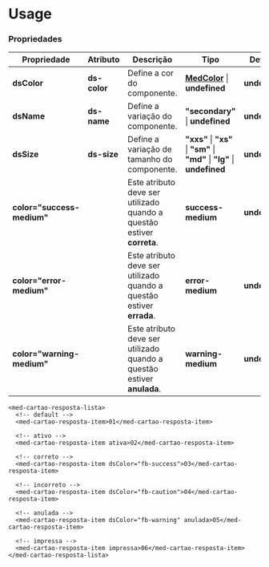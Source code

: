 
<Meta title="Components/Team/Questões/Cartão Resposta Item/Usage" />

# Usage

### Propriedades

| Propriedade                  | Atributo     | Descrição                                                                    | Tipo                                                                                                                   | Default       |
| ---------------------------- | ------------ | ---------------------------------------------------------------------------- | ---------------------------------------------------------------------------------------------------------------------- | ------------- |
| **dsColor**                  | **ds-color** | Define a cor do componente.                                                  | **[MedColor](http://desenv.ordomederi.com/templarios/?path=/story/enums-enums--page#medcolors)** \| **undefined**  | **undefined** |
| **dsName**                   | **ds-name**  | Define a variação do componente.                                             | **"secondary"**  \| **undefined**                                                                                      | **undefined** |
| **dsSize**                   | **ds-size**  | Define a variação de tamanho do componente.                                  | **"xxs"** \| **"xs"** \| **"sm"** \| **"md"** \| **"lg"** \| **undefined**                                             | **undefined** |
| **color="success-medium"**   |              | Este atributo deve ser utilizado quando a questão estiver **correta**.       | **success-medium**                                                                                                     | **undefined** |
| **color="error-medium"**     |              | Este atributo deve ser utilizado quando a questão estiver **errada**.        | **error-medium**                                                                                                       | **undefined** |
| **color="warning-medium"**   |              | Este atributo deve ser utilizado quando a questão estiver **anulada**.       | **warning-medium**                                                                                                     | **undefined** |

```
<med-cartao-resposta-lista>
  <!-- default -->
  <med-cartao-resposta-item>01</med-cartao-resposta-item>

  <!-- ativo -->
  <med-cartao-resposta-item ativa>02</med-cartao-resposta-item>

  <!-- correto -->
  <med-cartao-resposta-item dsColor="fb-success">03</med-cartao-resposta-item>

  <!-- incorreto -->
  <med-cartao-resposta-item dsColor="fb-caution">04</med-cartao-resposta-item>

  <!-- anulada -->
  <med-cartao-resposta-item dsColor="fb-warning" anulada>05</med-cartao-resposta-item>

  <!-- impressa -->
  <med-cartao-resposta-item impressa>06</med-cartao-resposta-item>
</med-cartao-resposta-lista>
```
